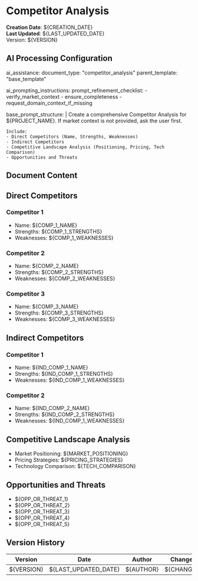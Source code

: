 <!--
###################################################################################################
# COMPETITOR ANALYSIS TEMPLATE
# Evaluates direct and indirect competitors.
# Prerequisites: Market context, product positioning. If missing, ask user.
###################################################################################################
-->

# Competitor Analysis

**Creation Date**: ${CREATION_DATE}  
**Last Updated**: ${LAST_UPDATED_DATE}  
Version: ${VERSION}

<!--
##################################################################################################
# AI PROCESSING AND DEVELOPMENT GUIDE
# - If market context or product vision is missing, ask for them.
# - Include direct and indirect competitors, strengths, weaknesses, and opportunities.
##################################################################################################
-->

## AI Processing Configuration

ai_assistance:
  document_type: "competitor_analysis"
  parent_template: "base_template"

ai_prompting_instructions:
  prompt_refinement_checklist:
    - verify_market_context
    - ensure_completeness
    - request_domain_context_if_missing

  base_prompt_structure: |
    Create a comprehensive Competitor Analysis for ${PROJECT_NAME}.
    If market context is not provided, ask the user first.

    Include:
    - Direct Competitors (Name, Strengths, Weaknesses)
    - Indirect Competitors
    - Competitive Landscape Analysis (Positioning, Pricing, Tech Comparison)
    - Opportunities and Threats

## Document Content

## Direct Competitors
### Competitor 1
- Name: ${COMP_1_NAME}
- Strengths: ${COMP_1_STRENGTHS}
- Weaknesses: ${COMP_1_WEAKNESSES}

### Competitor 2
- Name: ${COMP_2_NAME}
- Strengths: ${COMP_2_STRENGTHS}
- Weaknesses: ${COMP_2_WEAKNESSES}


### Competitor 3
- Name: ${COMP_3_NAME}
- Strengths: ${COMP_3_STRENGTHS}
- Weaknesses: ${COMP_3_WEAKNESSES}

## Indirect Competitors
### Competitor 1
- Name: ${IND_COMP_1_NAME}
- Strengths: ${IND_COMP_1_STRENGTHS}
- Weaknesses: ${IND_COMP_1_WEAKNESSES}

### Competitor 2
- Name: ${IND_COMP_2_NAME}
- Strengths: ${IND_COMP_2_STRENGTHS}
- Weaknesses: ${IND_COMP_1_WEAKNESSES}

## Competitive Landscape Analysis
- Market Positioning: ${MARKET_POSITIONING}
- Pricing Strategies: ${PRICING_STRATEGIES}
- Technology Comparison: ${TECH_COMPARISON}

## Opportunities and Threats
- ${OPP_OR_THREAT_1}
- ${OPP_OR_THREAT_2}
- ${OPP_OR_THREAT_3}
- ${OPP_OR_THREAT_4}
- ${OPP_OR_THREAT_5}


## Version History
| Version | Date | Author | Changes |
|---------|------|--------|---------|
| ${VERSION} | ${LAST_UPDATED_DATE} | ${AUTHOR} | ${CHANGES} |
 